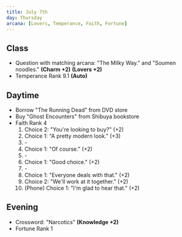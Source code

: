 ```yaml
---
title: July 7th
day: Thursday
arcana: [Lovers, Temperance, Faith, Fortune]
---
```


## Class
- Question with matching arcana: "The Milky Way." and "Soumen noodles." **(Charm +2)** **(Lovers +2)**
- Temperance Rank 9.1 **(Auto)**

## Daytime
- Borrow "The Running Dead" from DVD store
- Buy "Ghost Encounters" from Shibuya bookstore
- Faith Rank 4
    1. Choice 2: "You're looking to buy?" (+2)
    1. Choice 1: "A pretty modern look." (+3)
    1. \-
    1. Choice 1: "Of course." (+2)
    1. \-
    1. Choice 1: "Good choice." (+2)
    1. \-
    1. Choice 1: "Everyone deals with that." (+2)
    1. Choice 2: "We'll work at it together." (+2)
    1. (Phone) Choice 1: "I'm glad to hear that." (+2)

## Evening
- Crossword: "Narcotics" **(Knowledge +2)**
- Fortune Rank 1